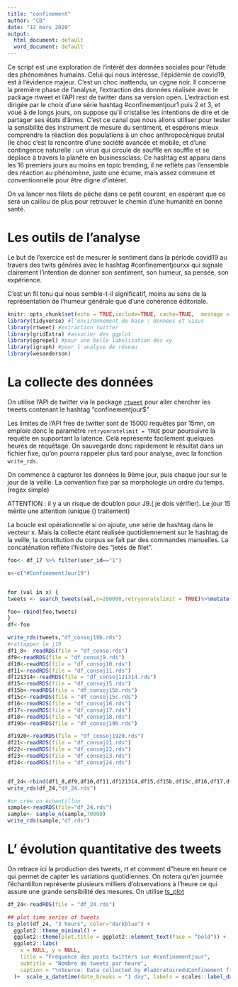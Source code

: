 ```yaml
---
title: "confinement"
author: "CB"
date: "12 mars 2020"
output:
  html_document: default
  word_document: default
---
```



Ce script est une exploration de l'intérêt des données sociales pour l'étude des phénomènes humains. Celui qui nous intéresse, l'épidémie de covid19, est à l'évidence majeur. C'est un choc inattendu, un cygne noir.
Il concerne la première phase de l'analyse, l'extraction des données réalisée avec le package rtweet et l'API rest de twitter dans sa version open.
L'extraction est dirigée par le choix d'une série  hashtag #confinementjour1 puis 2 et 3, et voué à de longs jours, on suppose qu'il cristalise les intentions de dire et de partager ses états d'âmes. C'est ce canal que nous allons utiliser pour tester la sensibilité des instrument de mesure du sentiment, et espérons mieux comprendre la réaction des populations à un choc  anthropocènique brutal (le choc c'est la rencontre d'une société avancée et mobile, et d'une contingence naturelle : un virus qui circule de souffle en souffle et se déplace à travers la planête en businessclass.
Ce hashtag est apparu dans les 16 premiers jours au moins en topic trending, il ne reflète pas l'ensemble des réaction au phénomène, juste une écume, mais assez commune et conventionnelle pour être digne d'intéret. 


On va lancer nos filets de pêche dans ce petit courant, en espérant que ce sera un caillou de plus pour retrouver le chemin d'une humanité en bonne santé.



# Les outils de l'analyse

Le but de l'exercice est de mesurer le sentiment dans la période covid19 au travers des twits générés avec le hashtag #confinementjourxx qui signale clairement l'intention de donner son sentiment, son humeur, sa pensée, son expérience. 

C'est un fil tenu qui nous semble-t-il significatif, moins au sens de la représentation de l'humeur générale que d'une cohérence éditoriale. 

```r
knitr::opts_chunk$set(echo = TRUE,include=TRUE, cache=TRUE,  message = FALSE, warning=FALSE)
library(tidyverse) #l'environnement de base : données et visus
library(rtweet) #extraction twitter
library(gridExtra) #associer des ggplot
library(ggrepel) #pour une belle labelisation des xy
library(igraph) #pour l'analyse de réseau
library(wesanderson)
```

# La collecte des données

On utilise l'API de twitter via le package [`rtweet`](https://rtweet.info/articles/intro.html) pour aller chercher les tweets contenant le hashtag "confinementjour$" 

Les limites de l'API free de twitter sont de 15000 requêtes par 15mn, on emploie donc le paramètre `retryonratelimit = TRUE` pour poursuivre la requête en supportant la latence. Celà représente facilement quelques heures de requêtage. On sauvegarde donc rapidement le résultat dans un fichier fixe, qu'on pourra rappeler plus tard pour analyse, avec la fonction `write_rds`.

On commence à capturer les données le 9ème jour, puis chaque jour sur le jour de la veille. La convention fixe par sa morphologie un ordre du temps. (regex simple)

ATTENTION : il y a un risque de doublon pour J9.( je dois vérifier). Le jour 15 mérite une attention (unique () traitement)

La boucle est opérationnelle si on ajoute, une série de hashtag dans le vecteur x. Mais la collecte étant réalisée quotidiennement sur le hashtag de la veille, la constitution du corpus se fait par des commandes manuelles. La concaténation reflète l'histoire des "jetés de filet".

```r
foo<- df_17 %>% filter(user_id=="1")

x<-c("#ConfinementJour19")


for (val in x) {
tweets <- search_tweets(val,n=200000,retryonratelimit = TRUE)%>%mutate(day=val)

foo<-rbind(foo,tweets)
}
df<-foo

write_rds(tweets,"df_consoj19b.rds")
#rattapper le j19
df1_8<- readRDS(file = "df_conso.rds") 
df9<-readRDS(file = "df_consoj9.rds")
df10<-readRDS(file = "df_consoj10.rds")
df11<-readRDS(file = "df_consoj11.rds")
df121314<-readRDS(file = "df_consoj121314.rds")
df15<-readRDS(file = "df_consoj15.rds")
df15b<-readRDS(file = "df_consoj15b.rds")
df15c<-readRDS(file = "df_consoj15c.rds")
df16<-readRDS(file = "df_consoj16.rds")
df17<-readRDS(file = "df_consoj17.rds")
df18<-readRDS(file = "df_consoj18.rds")
df19b<-readRDS(file = "df_consoj19b.rds")

df1920<-readRDS(file = "df_consoj1920.rds")
df21<-readRDS(file = "df_consoj21.rds")
df22<-readRDS(file = "df_consoj22.rds")
df23<-readRDS(file = "df_consoj23.rds")
df24<-readRDS(file = "df_consoj24.rds")


df_24<-rbind(df1_8,df9,df10,df11,df121314,df15,df15b,df15c,df16,df17,df18,df19b,df1920,df21,df22,df23,df24) %>% select(user_id,status_id,created_at,screen_name,text,source,display_text_width,is_quote,is_retweet,favorite_count,retweet_count,quote_count,reply_count, media_type, lang, followers_count)
write_rds(df_24,"df_24.rds")

#on crée un échantillon 
sample<-readRDS(file="df_24.rds")
sample<- sample_n(sample,70000)
write_rds(sample,"df.rds")

```

# L' évolution quantitative des tweets

On retrace ici la production des tweets, rt et comment d"heure en heure ce qui permet de capter les variations quotidiennes. On notera qu'en journée l'échantillon représente plusieurs milliers d'observations à l'heure ce qui assure une grande sensibilité des mesures. On utilise [ts_plot](https://cran.r-project.org/web/packages/TSstudio/vignettes/Plotting_Time_Series.html)

```r
df_24<-readRDS(file = "df_24.rds")

## plot time series of tweets
ts_plot(df_24, "3 hours", color="darkblue") +
  ggplot2::theme_minimal() +
  ggplot2::theme(plot.title = ggplot2::element_text(face = "bold")) +
  ggplot2::labs(
    x = NULL, y = NULL,
    title = "Fréquence des posts twitters sur #confinementjour",
    subtitle = "Nombre de tweets par heure",
    caption = "\nSource: Data collected by #laboratoireduConfinement from Twitter's REST API via rtweet"
  )+  scale_x_datetime(date_breaks = "1 day", labels = scales::label_date_short())
```



